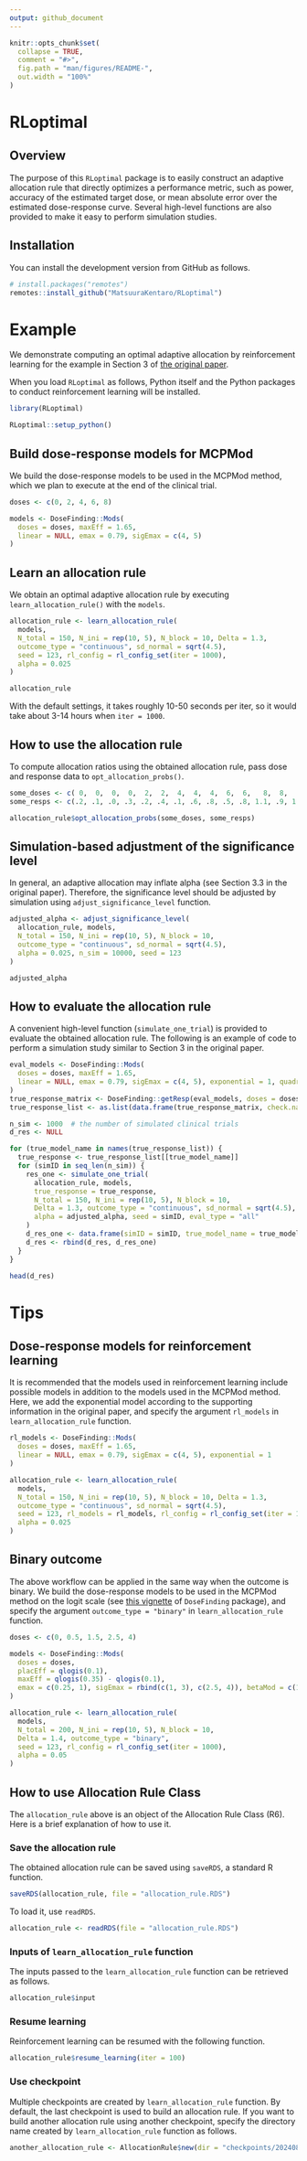 ```yaml
---
output: github_document
---
```


<!-- README.md is generated from README.Rmd. Please edit that file -->

```r
knitr::opts_chunk$set(
  collapse = TRUE,
  comment = "#>",
  fig.path = "man/figures/README-",
  out.width = "100%"
)
```

# RLoptimal

<!-- badges: start -->
<!-- badges: end -->

## Overview

The purpose of this `RLoptimal` package is to easily construct an adaptive allocation rule that directly optimizes a performance metric, such as power, accuracy of the estimated target dose, or mean absolute error over the estimated dose-response curve. Several high-level functions are also provided to make it easy to perform simulation studies.

## Installation

You can install the development version from GitHub as follows.

```r
# install.packages("remotes")
remotes::install_github("MatsuuraKentaro/RLoptimal")
```

# Example

We demonstrate computing an optimal adaptive allocation by reinforcement learning for the example in Section 3 of [the original paper](https://doi.org/10.1002/sim.9247).

When you load `RLoptimal` as follows, Python itself and the Python packages to conduct reinforcement learning will be installed.

```r
library(RLoptimal)
```

```r
RLoptimal::setup_python()
```

## Build dose-response models for MCPMod

We build the dose-response models to be used in the MCPMod method, which we plan to execute at the end of the clinical trial.

```r
doses <- c(0, 2, 4, 6, 8)

models <- DoseFinding::Mods(
  doses = doses, maxEff = 1.65,
  linear = NULL, emax = 0.79, sigEmax = c(4, 5)
)
```

## Learn an allocation rule

We obtain an optimal adaptive allocation rule by executing `learn_allocation_rule()` with the `models`.

```r
allocation_rule <- learn_allocation_rule(
  models,
  N_total = 150, N_ini = rep(10, 5), N_block = 10, Delta = 1.3,
  outcome_type = "continuous", sd_normal = sqrt(4.5), 
  seed = 123, rl_config = rl_config_set(iter = 1000),
  alpha = 0.025
)

allocation_rule
```

With the default settings, it takes roughly 10-50 seconds per iter, so it would take about 3-14 hours when `iter = 1000`.

## How to use the allocation rule

To compute allocation ratios using the obtained allocation rule, pass dose and response data to `opt_allocation_probs()`.

```r
some_doses <- c( 0,  0,  0,  0,  2,  2,  4,  4,  4,  6,  6,   8,  8,   8)
some_resps <- c(.2, .1, .0, .3, .2, .4, .1, .6, .8, .5, .8, 1.1, .9, 1.6)

allocation_rule$opt_allocation_probs(some_doses, some_resps)
```

## Simulation-based adjustment of the significance level
In general, an adaptive allocation may inflate alpha (see Section 3.3 in the original paper). Therefore, the significance level should be adjusted by simulation using `adjust_significance_level` function.

```r
adjusted_alpha <- adjust_significance_level(
  allocation_rule, models,
  N_total = 150, N_ini = rep(10, 5), N_block = 10,
  outcome_type = "continuous", sd_normal = sqrt(4.5),
  alpha = 0.025, n_sim = 10000, seed = 123
)

adjusted_alpha
```

## How to evaluate the allocation rule
A convenient high-level function (`simulate_one_trial`) is provided to evaluate the obtained allocation rule. The following is an example of code to perform a simulation study similar to Section 3 in the original paper.

```r
eval_models <- DoseFinding::Mods(
  doses = doses, maxEff = 1.65,
  linear = NULL, emax = 0.79, sigEmax = c(4, 5), exponential = 1, quadratic = - 1/12
)
true_response_matrix <- DoseFinding::getResp(eval_models, doses = doses)
true_response_list <- as.list(data.frame(true_response_matrix, check.names = FALSE))

n_sim <- 1000  # the number of simulated clinical trials
d_res <- NULL

for (true_model_name in names(true_response_list)) {
  true_response <- true_response_list[[true_model_name]]  
  for (simID in seq_len(n_sim)) {
    res_one <- simulate_one_trial(
      allocation_rule, models, 
      true_response = true_response,
      N_total = 150, N_ini = rep(10, 5), N_block = 10, 
      Delta = 1.3, outcome_type = "continuous", sd_normal = sqrt(4.5),
      alpha = adjusted_alpha, seed = simID, eval_type = "all"
    )
    d_res_one <- data.frame(simID = simID, true_model_name = true_model_name, res_one)
    d_res <- rbind(d_res, d_res_one)
  }
}

head(d_res)
```

# Tips

## Dose-response models for reinforcement learning
It is recommended that the models used in reinforcement learning include possible models in addition to the models used in the MCPMod method. Here, we add the exponential model according to the supporting information in the original paper, and specify the argument `rl_models` in `learn_allocation_rule` function.

```r
rl_models <- DoseFinding::Mods(
  doses = doses, maxEff = 1.65,
  linear = NULL, emax = 0.79, sigEmax = c(4, 5), exponential = 1
)

allocation_rule <- learn_allocation_rule(
  models,
  N_total = 150, N_ini = rep(10, 5), N_block = 10, Delta = 1.3,
  outcome_type = "continuous", sd_normal = sqrt(4.5), 
  seed = 123, rl_models = rl_models, rl_config = rl_config_set(iter = 1000),
  alpha = 0.025
)
```

## Binary outcome
The above workflow can be applied in the same way when the outcome is binary. We build the dose-response models to be used in the MCPMod method on the logit scale (see [this vignette](https://cran.r-project.org/package=DoseFinding/vignettes/binary_data.html) of `DoseFinding` package), and specify the argument `outcome_type = "binary"` in `learn_allocation_rule` function.

```r
doses <- c(0, 0.5, 1.5, 2.5, 4)

models <- DoseFinding::Mods(
  doses = doses, 
  placEff = qlogis(0.1), 
  maxEff = qlogis(0.35) - qlogis(0.1),
  emax = c(0.25, 1), sigEmax = rbind(c(1, 3), c(2.5, 4)), betaMod = c(1.1, 1.1)
)

allocation_rule <- learn_allocation_rule(
  models,
  N_total = 200, N_ini = rep(10, 5), N_block = 10,
  Delta = 1.4, outcome_type = "binary",
  seed = 123, rl_config = rl_config_set(iter = 1000),
  alpha = 0.05
)
```

## How to use Allocation Rule Class
The `allocation_rule` above is an object of the Allocation Rule Class (R6). Here is a brief explanation of how to use it.

### Save the allocation rule
The obtained allocation rule can be saved using `saveRDS`, a standard R function.

```r
saveRDS(allocation_rule, file = "allocation_rule.RDS")
```

To load it, use `readRDS`.

```r
allocation_rule <- readRDS(file = "allocation_rule.RDS")
```

### Inputs of `learn_allocation_rule` function 
The inputs passed to the `learn_allocation_rule` function can be retrieved as follows.

```r
allocation_rule$input
```

### Resume learning
Reinforcement learning can be resumed with the following function.

```r
allocation_rule$resume_learning(iter = 100)
```

### Use checkpoint
Multiple checkpoints are created by `learn_allocation_rule` function. By default, the last checkpoint is used to build an allocation rule. If you want to build another allocation rule using another checkpoint, specify the directory name created by `learn_allocation_rule` function as follows.

```r
another_allocation_rule <- AllocationRule$new(dir = "checkpoints/20240812_051246_00900")
```
